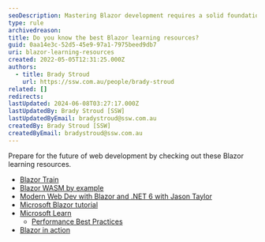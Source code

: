 ```yaml
---
seoDescription: Mastering Blazor development requires a solid foundation in these essential resources, from tutorials to books and courses.
type: rule
archivedreason:
title: Do you know the best Blazor learning resources?
guid: 0aa14e3c-52d5-45e9-97a1-7975beed9db7
uri: blazor-learning-resources
created: 2022-05-05T12:31:25.000Z
authors:
  - title: Brady Stroud
    url: https://ssw.com.au/people/brady-stroud
related: []
redirects:
lastUpdated: 2024-06-08T03:27:17.000Z
lastUpdatedBy: Brady Stroud [SSW]
lastUpdatedByEmail: bradystroud@ssw.com.au
createdBy: Brady Stroud [SSW]
createdByEmail: bradystroud@ssw.com.au
---
```


Prepare for the future of web development by checking out these Blazor learning resources.

* [Blazor Train](https://blazortrain.com/)
* [Blazor WASM by example](https://www.packtpub.com/product/blazor-webassembly-by-example/9781800567511)
* [Modern Web Dev with Blazor and .NET 6 with Jason Taylor](https://youtu.be/lRYrhj9lwQk)
* [Microsoft Blazor tutorial](https://dotnet.microsoft.com/en-us/learn/aspnet/blazor-tutorial/intro)
* [Microsoft Learn](https://learn.microsoft.com/en-au/aspnet/core/blazor)
  * [Performance Best Practices](https://learn.microsoft.com/en-us/aspnet/core/blazor/performance)
* [Blazor in action](https://www.manning.com/books/blazor-in-action)
